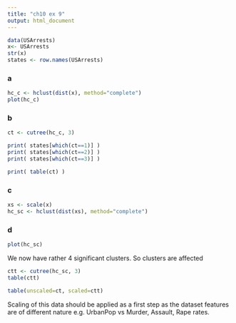 ```yaml
---
title: "ch10 ex 9"
output: html_document
---
```



```r
data(USArrests)
x<- USArrests
str(x)
states <- row.names(USArrests)
```

### a


```r
hc_c <- hclust(dist(x), method="complete")
plot(hc_c)
```

### b
```r
ct <- cutree(hc_c, 3)

print( states[which(ct==1)] )
print( states[which(ct==2)] )
print( states[which(ct==3)] )

print( table(ct) )
```

### c

```r
xs <- scale(x)
hc_sc <- hclust(dist(xs), method="complete")
```


### d
```r
plot(hc_sc)
```

We now have rather 4 significant clusters.  So clusters are affected 

```r
ctt <- cutree(hc_sc, 3)
table(ctt)

table(unscaled=ct, scaled=ctt)
```

Scaling of this data should be applied as a first step  as the dataset features are of different nature  e.g.  UrbanPop vs Murder, Assault, Rape rates.
